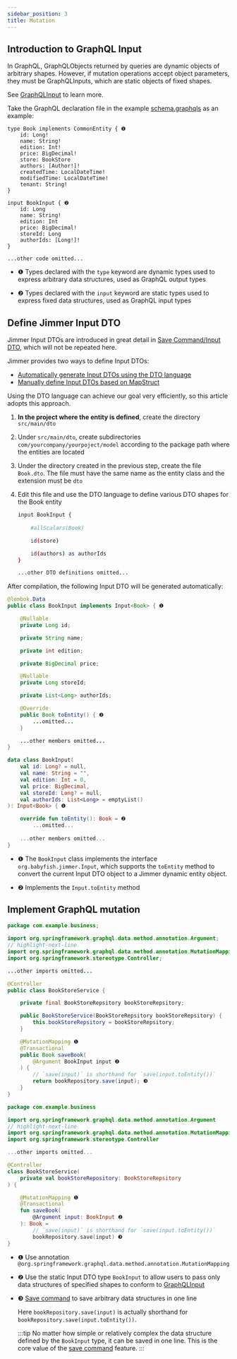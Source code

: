 ```yaml
---
sidebar_position: 3
title: Mutation  
---
```



## Introduction to GraphQL Input

In GraphQL, GraphQLObjects returned by queries are dynamic objects of arbitrary shapes. However, if mutation operations accept object parameters, they must be GraphQLInputs, which are static objects of fixed shapes. 

See [GraphQLInput](https://graphql.org/graphql-js/mutations-and-input-types/) to learn more.

Take the GraphQL declaration file in the example [schema.graphqls](https://github.com/babyfish-ct/jimmer-examples/blob/main/java/jimmer-sql-graphql/service/src/main/resources/graphql/schema.graphqls) as an example:

```
type Book implements CommonEntity { ❶
    id: Long!
    name: String!
    edition: Int!
    price: BigDecimal!
    store: BookStore
    authors: [Author!]!
    createdTime: LocalDateTime!
    modifiedTime: LocalDateTime!
    tenant: String!
}

input BookInput { ❷
    id: Long
    name: String!
    edition: Int
    price: BigDecimal!
    storeId: Long
    authorIds: [Long!]!
}

...other code omitted...
```

-   ❶ Types declared with the `type` keyword are dynamic types used to express arbitrary data structures, used as GraphQL output types

-   ❷ Types declared with the `input` keyword are static types used to express fixed data structures, used as GraphQL input types

## Define Jimmer Input DTO

Jimmer Input DTOs are introduced in great detail in [Save Command/Input DTO](../mutation/save-command/input-dto), which will not be repeated here.

Jimmer provides two ways to define Input DTOs:

-   [Automatically generate Input DTOs using the DTO language](../object/view/dto-language) 
-   [Manually define Input DTOs based on MapStruct](../object/view/mapstruct)

Using the DTO language can achieve our goal very efficiently, so this article adopts this approach.

1.  **In the project where the entity is defined**, create the directory `src/main/dto`

2.  Under `src/main/dto`, create subdirectories `com/yourcompany/yourpoject/model` according to the package path where the entities are located

3.  Under the directory created in the previous step, create the file `Book.dto`. The file must have the same name as the entity class and the extension must be `dto`

4.  Edit this file and use the DTO language to define various DTO shapes for the Book entity

    ```sh title="Book.dto" 
    input BookInput {
        
        #allScalars(Book)

        id(store)

        id(authors) as authorIds
    }

    ...other DTO definitions omitted...
    ```

After compilation, the following Input DTO will be generated automatically:

<Tabs groupId="language">
<TabItem value="java" label="Java">

```java title="BookInput.java"
@lombok.Data
public class BookInput implements Input<Book> { ❶

    @Nullable
    private Long id;

    private String name;

    private int edition;

    private BigDecimal price;

    @Nullable
    private Long storeId;

    private List<Long> authorIds;

    @Override
    public Book toEntity() { ❷
        ...omitted...
    }

    ...other members omitted...
}
```

</TabItem>
<TabItem value="kotlin" label="Kotlin">

```kotlin title="BookInput.kt" 
data class BookInput(
    val id: Long? = null,
    val name: String = "",
    val edition: Int = 0,
    val price: BigDecimal,
    val storeId: Long? = null,
    val authorIds: List<Long> = emptyList()  
): Input<Book> { ❶

    override fun toEntity(): Book = ❷
        ...omitted...
    
    ...other members omitted...
}
```

</TabItem> 
</Tabs>

-   ❶ The `BookInput` class implements the interface `org.babyfish.jimmer.Input`, which supports the `toEntity` method to convert the current Input DTO object to a Jimmer dynamic entity object.

-   ❷ Implements the `Input.toEntity` method

## Implement GraphQL mutation

<Tabs groupId="language">
<TabItem value="java" label="Java">

```java title="BookStoreService.java"
package com.example.business;

import org.springframework.graphql.data.method.annotation.Argument;
// highlight-next-line
import org.springframework.graphql.data.method.annotation.MutationMapping;
import org.springframework.stereotype.Controller;

...other imports omitted...

@Controller
public class BookStoreService {

    private final BookStoreRepsitory bookStoreRepsitory;

    public BookStoreService(BookStoreRepsitory bookStoreRepsitory) {
        this.bookStoreRepsitory = bookStoreRepsitory;
    }

    @MutationMapping ❶
    @Transactional
    public Book saveBook(
        @Argument BookInput input ❷ 
    ) {
        // `save(input)` is shorthand for `save(input.toEntity())`
        return bookRepository.save(input); ❸
    }
}
```

</TabItem>
<TabItem value="kotlin" label="Kotlin">

```kotlin title="BookStoreService.kt"
package com.example.business

import org.springframework.graphql.data.method.annotation.Argument
// highlight-next-line  
import org.springframework.graphql.data.method.annotation.MutationMapping
import org.springframework.stereotype.Controller

...other imports omitted...

@Controller
class BookStoreService(
    private val bookStoreRepository: BookStoreRepsitory
) {

    @MutationMapping ❶
    @Transactional
    fun saveBook(
        @Argument input: BookInput ❷
    ): Book =
        // `save(input)` is shorthand for `save(input.toEntity())`
        bookRepository.save(input) ❸
}
```

</TabItem>
</Tabs>

-   ❶ Use annotation `@org.springframework.graphql.data.method.annotation.MutationMapping`

-   ❷ Use the static Input DTO type `BookInput` to allow users to pass only data structures of specified shapes to conform to [GraphQLInput](https://graphql.org/graphql-js/mutations-and-input-types/)

-   ❸ [Save command](../mutation/save-command) to save arbitrary data structures in one line

    Here `bookRepository.save(input)` is actually shorthand for `bookRepository.save(input.toEntity())`.

    :::tip
    No matter how simple or relatively complex the data structure defined by the `BookInput` type, it can be saved in one line. This is the core value of the [save command](../mutation/save-command) feature.
    :::
```